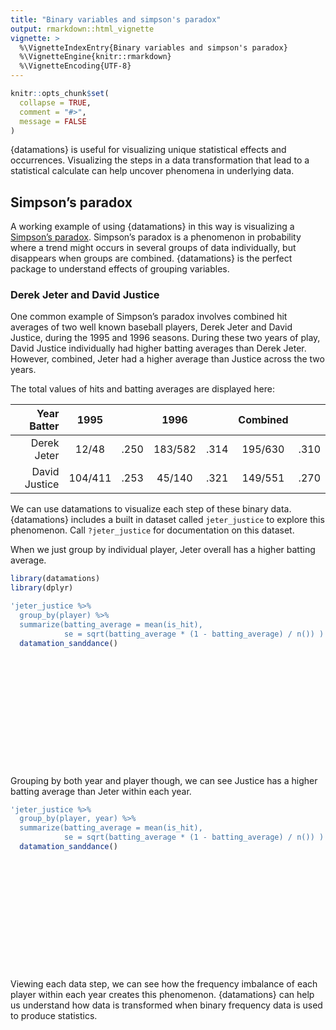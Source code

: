 ```yaml
---
title: "Binary variables and simpson's paradox"
output: rmarkdown::html_vignette
vignette: >
  %\VignetteIndexEntry{Binary variables and simpson's paradox}
  %\VignetteEngine{knitr::rmarkdown}
  %\VignetteEncoding{UTF-8}
---
```


```r
knitr::opts_chunk$set(
  collapse = TRUE,
  comment = "#>",
  message = FALSE
)
```

{datamations} is useful for visualizing unique statistical effects and occurrences. Visualizing the steps in a data transformation that lead to a statistical calculate can help uncover phenomena in underlying data.


## Simpson's paradox

A working example of using {datamations} in this way is visualizing a [Simpson's paradox](https://en.wikipedia.org/wiki/Simpson%27s_paradox). Simpson's paradox is a phenomenon in probability where a trend might occurs in several groups of data individually, but disappears when groups are combined. {datamations} is the perfect package to understand effects of grouping variables.

### Derek Jeter and David Justice

One common example of Simpson's paradox involves combined hit averages of two well known baseball players, Derek Jeter and David Justice, during the 1995 and 1996 seasons. During these two years of play, David Justice individually had higher batting averages than Derek Jeter. However, combined, Jeter had a higher average than Justice across the two years.

The total values of hits and batting averages are displayed here:

| Year Batter   |   1995  |      |   1996  |      | Combined |      |
|--------------:|:-------:|:----:|:-------:|:----:|:--------:|:----:|
| Derek Jeter   | 12/48   | .250 | 183/582 | .314 | 195/630  | .310 |
| David Justice | 104/411 | .253 | 45/140  | .321 | 149/551  | .270 |

We can use datamations to visualize each step of these binary data. {datamations} includes a built in dataset called `jeter_justice` to explore this phenomenon. Call `?jeter_justice` for documentation on this dataset.

When we just group by individual player, Jeter overall has a higher batting average.

```r
library(datamations)
library(dplyr)
```

```r
'jeter_justice %>%
  group_by(player) %>%
  summarize(batting_average = mean(is_hit),
            se = sqrt(batting_average * (1 - batting_average) / n()) )' %>%
  datamation_sanddance()
```

<div style = "height:175px;"></div>

Grouping by both year and player though, we can see Justice has a higher batting average than Jeter within each year.

```r
'jeter_justice %>%
  group_by(player, year) %>%
  summarize(batting_average = mean(is_hit),
            se = sqrt(batting_average * (1 - batting_average) / n()) )' %>%
  datamation_sanddance()
```

<div style = "height:175px;"></div>

Viewing each data step, we can see how the frequency imbalance of each player within each year creates this phenomenon. {datamations} can help us understand how data is transformed when binary frequency data is used to produce statistics.